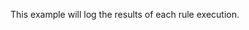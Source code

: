 
This example will log the results of each rule execution.

<SelectableContent client:load syncKey="language" frameworkSwitcher>
  <div slot="TS" slotIdx="1">
    <Code
      code={DecisionLogTS}
      lang="ts"
      title="/src/routes/api/arcjet/+server.ts"
    />
  </div>
  <div slot="JS" slotIdx="2">
    <Code
      code={DecisionLogJS}
      lang="js"
      title="/src/routes/api/arcjet/+server.js"
    />
  </div>
</SelectableContent>
